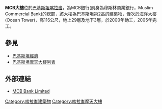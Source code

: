 {{Infobox building
|name               = MCB大樓
|image              = MCB2.jpg
|image_size         = 200px
|completion_date    = 2005年
|building_type      = 銀行
|location           = [[巴基斯坦|巴基斯坦]][[信德省|信德省]][[喀拉蚩|喀拉蚩]]
|latd  = 24| latm = 51| lats = 1| latNS = N
|longd = 67| longm = 0| longs = 32| longEW = E
|iso_region         = 
|coordinates_display= title
|floor_count        = 27
|floor_area         = 
|elevator_count     = 6
|roof               = {{convert|116|m|ft|abbr=on}}
|website            = [https://web.archive.org/web/20090504064133/http://www.mcb.com.pk/mcb/mcb_tower.asp mcb.com.pk/mcb]
}}

'''MCB大樓'''位於[[巴基斯坦|巴基斯坦]][[喀拉蚩|喀拉蚩]]，為MCB銀行(前身為穆斯林商業銀行，Muslim Commercial Bank)的總部，該大樓為巴基斯坦第2高的建築物，僅次於[[海洋大樓|海洋大樓]](Ocean Tower)，高116公尺，地上29層及地下3層，於2000年動工，2005年完工。
==參見==
* [[巴基斯坦經濟|巴基斯坦經濟]]
* [[巴基斯坦摩天大樓列表|巴基斯坦摩天大樓列表]]

==外部連結==
* [https://web.archive.org/web/20090504064133/http://www.mcb.com.pk/mcb/mcb_tower.asp MCB Bank Limited]


[[Category:喀拉蚩建築物|Category:喀拉蚩建築物]]
[[Category:喀拉蚩摩天大樓|Category:喀拉蚩摩天大樓]]


{{pakistan-stub}}